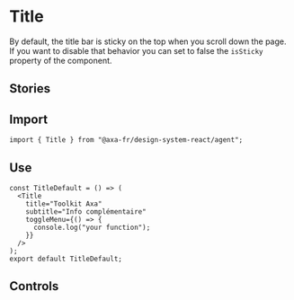
<Meta of={TitleStories} />

# Title

By default, the title bar is sticky on the top when you scroll down the page. If you want to disable that behavior you can set to false the `isSticky` property of the component.

## Stories

<Canvas of={TitleStories.DefaultTitle} />

<Canvas of={TitleStories.ComplexTitle} />

## Import

```tsx
import { Title } from "@axa-fr/design-system-react/agent";
```

## Use

```tsx
const TitleDefault = () => (
  <Title
    title="Toolkit Axa"
    subtitle="Info complémentaire"
    toggleMenu={() => {
      console.log("your function");
    }}
  />
);
export default TitleDefault;
```

## Controls

<Controls story={TitleStories} />
